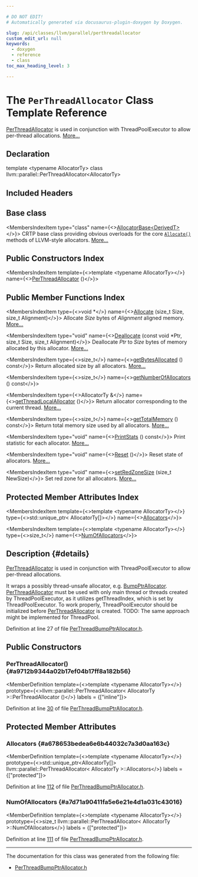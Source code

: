 ```yaml
---

# DO NOT EDIT!
# Automatically generated via docusaurus-plugin-doxygen by Doxygen.

slug: /api/classes/llvm/parallel/perthreadallocator
custom_edit_url: null
keywords:
  - doxygen
  - reference
  - class
toc_max_heading_level: 3

---
```





# The `PerThreadAllocator` Class Template Reference

<DoxygenPage pluginConfig={pluginConfig}>

<a href="/docs/api/classes/llvm/parallel/perthreadallocator">PerThreadAllocator</a> is used in conjunction with ThreadPoolExecutor to allow per-thread allocations. <a href="#details">More...</a>

## Declaration

<CodeBlock>template &lt;typename AllocatorTy&gt;
class llvm::parallel::PerThreadAllocator&lt;AllocatorTy&gt;</CodeBlock>

## Included Headers

<IncludesList>
<IncludesListItem
  filePath="llvm/Support/PerThreadBumpPtrAllocator.h"
  permalink="/docs/api/files/include/include/llvm/include/llvm/support/perthreadbumpptrallocator-h"
  isLocal="true" />
</IncludesList>

## Base class

<MembersIndex>

<MembersIndexItem
  type="class"
  name={<><a href="/docs/api/classes/llvm/allocatorbase">AllocatorBase&lt;DerivedT&gt;</a></>}>
CRTP base class providing obvious overloads for the core <code><a href="/docs/api/classes/llvm/allocatorbase/#a3bfc5b8ce6ce70645e6f4662af9eef50">Allocate()</a></code> methods of LLVM-style allocators. <a href="/docs/api/classes/llvm/allocatorbase/#details">More...</a>
</MembersIndexItem>

</MembersIndex>

## Public Constructors Index

<MembersIndex>

<MembersIndexItem
  template={<>template &lt;typename AllocatorTy&gt;</>}
  name={<><a href="#a9712b9344a02b17ef04b17ff8a182b56">PerThreadAllocator</a> ()</>}>
</MembersIndexItem>

</MembersIndex>

## Public Member Functions Index

<MembersIndex>

<MembersIndexItem
  type={<>void &#42;</>}
  name={<><a href="/docs/api/groups/methods/#gac50204237d93d1b18c5a6bef8e7f7a35">Allocate</a> (size&#95;t Size, size&#95;t Alignment)</>}>
Allocate <em>Size</em> bytes of <em>Alignment</em> aligned memory. <a href="/docs/api/groups/methods/#gac50204237d93d1b18c5a6bef8e7f7a35">More...</a>
</MembersIndexItem>

<MembersIndexItem
  type="void"
  name={<><a href="/docs/api/groups/methods/#ga40b8fb32acf8598697e08acfdeb9dfe6">Deallocate</a> (const void &#42;Ptr, size&#95;t Size, size&#95;t Alignment)</>}>
Deallocate <em>Ptr</em> to <em>Size</em> bytes of memory allocated by this allocator. <a href="/docs/api/groups/methods/#ga40b8fb32acf8598697e08acfdeb9dfe6">More...</a>
</MembersIndexItem>

<MembersIndexItem
  type={<>size&#95;t</>}
  name={<><a href="/docs/api/groups/methods/#ga7620b54ef2853df9ff49fbe17f68c699">getBytesAllocated</a> () const</>}>
Return allocated size by all allocators. <a href="/docs/api/groups/methods/#ga7620b54ef2853df9ff49fbe17f68c699">More...</a>
</MembersIndexItem>

<MembersIndexItem
  type={<>size&#95;t</>}
  name={<><a href="/docs/api/groups/methods/#ga241da07086c81f8b14f6f766defddfb0">getNumberOfAllocators</a> () const</>}>
</MembersIndexItem>

<MembersIndexItem
  type={<>AllocatorTy &amp;</>}
  name={<><a href="/docs/api/groups/methods/#gae12d36c6142e37df006ccd257fe67ed4">getThreadLocalAllocator</a> ()</>}>
Return allocator corresponding to the current thread. <a href="/docs/api/groups/methods/#gae12d36c6142e37df006ccd257fe67ed4">More...</a>
</MembersIndexItem>

<MembersIndexItem
  type={<>size&#95;t</>}
  name={<><a href="/docs/api/groups/methods/#ga2aab65f0894500db262b9a96babdd677">getTotalMemory</a> () const</>}>
Return total memory size used by all allocators. <a href="/docs/api/groups/methods/#ga2aab65f0894500db262b9a96babdd677">More...</a>
</MembersIndexItem>

<MembersIndexItem
  type="void"
  name={<><a href="/docs/api/groups/methods/#gadb4c324f923536f648a97734daaeebfd">PrintStats</a> () const</>}>
Print statistic for each allocator. <a href="/docs/api/groups/methods/#gadb4c324f923536f648a97734daaeebfd">More...</a>
</MembersIndexItem>

<MembersIndexItem
  type="void"
  name={<><a href="/docs/api/groups/methods/#ga8bace7a71275aacc0eb1a5d3529dba88">Reset</a> ()</>}>
Reset state of allocators. <a href="/docs/api/groups/methods/#ga8bace7a71275aacc0eb1a5d3529dba88">More...</a>
</MembersIndexItem>

<MembersIndexItem
  type="void"
  name={<><a href="/docs/api/groups/methods/#gae81580dabe11d9791d230dafbf468995">setRedZoneSize</a> (size&#95;t NewSize)</>}>
Set red zone for all allocators. <a href="/docs/api/groups/methods/#gae81580dabe11d9791d230dafbf468995">More...</a>
</MembersIndexItem>

</MembersIndex>

## Protected Member Attributes Index

<MembersIndex>

<MembersIndexItem
  template={<>template &lt;typename AllocatorTy&gt;</>}
  type={<>std::unique&#95;ptr&lt; AllocatorTy&#91;&#93;&gt;</>}
  name={<><a href="#a678653bedea6e6b44032c7a3d0aa163c">Allocators</a></>}>
</MembersIndexItem>

<MembersIndexItem
  template={<>template &lt;typename AllocatorTy&gt;</>}
  type={<>size&#95;t</>}
  name={<><a href="#a7d71a90411fa5e6e21e4d1a031c43016">NumOfAllocators</a></>}>
</MembersIndexItem>

</MembersIndex>

## Description {#details}

<a href="/docs/api/classes/llvm/parallel/perthreadallocator">PerThreadAllocator</a> is used in conjunction with ThreadPoolExecutor to allow per-thread allocations.

It wraps a possibly thread-unsafe allocator, e.g. <a href="/docs/api/namespaces/llvm/#a8e612822d4ba7bb36c9c79582a567108">BumpPtrAllocator</a>. <a href="/docs/api/classes/llvm/parallel/perthreadallocator">PerThreadAllocator</a> must be used with only main thread or threads created by ThreadPoolExecutor, as it utilizes getThreadIndex, which is set by ThreadPoolExecutor. To work properly, ThreadPoolExecutor should be initialized before <a href="/docs/api/classes/llvm/parallel/perthreadallocator">PerThreadAllocator</a> is created. TODO: The same approach might be implemented for ThreadPool.

Definition at line 27 of file <a href="/docs/api/files/include/include/llvm/include/llvm/support/perthreadbumpptrallocator-h">PerThreadBumpPtrAllocator.h</a>.

<SectionDefinition>

## Public Constructors

### PerThreadAllocator() {#a9712b9344a02b17ef04b17ff8a182b56}

<MemberDefinition
  template={<>template &lt;typename AllocatorTy&gt;</>}
  prototype={<>llvm::parallel::PerThreadAllocator&lt; AllocatorTy &gt;::PerThreadAllocator ()</>}
  labels = {["inline"]}>

Definition at line <a href="/docs/api/files/include/include/llvm/include/llvm/support/perthreadbumpptrallocator-h/#l00030">30</a> of file <a href="/docs/api/files/include/include/llvm/include/llvm/support/perthreadbumpptrallocator-h">PerThreadBumpPtrAllocator.h</a>.
</MemberDefinition>

</SectionDefinition>

<SectionDefinition>

## Protected Member Attributes

### Allocators {#a678653bedea6e6b44032c7a3d0aa163c}

<MemberDefinition
  template={<>template &lt;typename AllocatorTy&gt;</>}
  prototype={<>std::unique&#95;ptr&lt;AllocatorTy&#91;&#93;&gt; llvm::parallel::PerThreadAllocator&lt; AllocatorTy &gt;::Allocators</>}
  labels = {["protected"]}>

Definition at line <a href="/docs/api/files/include/include/llvm/include/llvm/support/perthreadbumpptrallocator-h/#l00112">112</a> of file <a href="/docs/api/files/include/include/llvm/include/llvm/support/perthreadbumpptrallocator-h">PerThreadBumpPtrAllocator.h</a>.
</MemberDefinition>

### NumOfAllocators {#a7d71a90411fa5e6e21e4d1a031c43016}

<MemberDefinition
  template={<>template &lt;typename AllocatorTy&gt;</>}
  prototype={<>size&#95;t llvm::parallel::PerThreadAllocator&lt; AllocatorTy &gt;::NumOfAllocators</>}
  labels = {["protected"]}>

Definition at line <a href="/docs/api/files/include/include/llvm/include/llvm/support/perthreadbumpptrallocator-h/#l00111">111</a> of file <a href="/docs/api/files/include/include/llvm/include/llvm/support/perthreadbumpptrallocator-h">PerThreadBumpPtrAllocator.h</a>.
</MemberDefinition>

</SectionDefinition>

<hr/>

The documentation for this class was generated from the following file:

<ul>
<li><a href="/docs/api/files/include/include/llvm/include/llvm/support/perthreadbumpptrallocator-h">PerThreadBumpPtrAllocator.h</a></li>
</ul>

</DoxygenPage>
